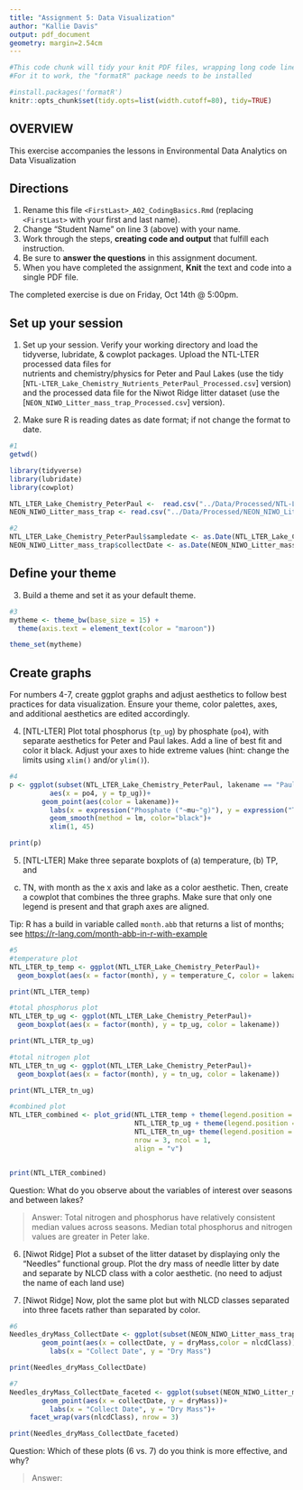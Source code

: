 ```yaml
---
title: "Assignment 5: Data Visualization"
author: "Kallie Davis"
output: pdf_document
geometry: margin=2.54cm
---
```


```r
#This code chunk will tidy your knit PDF files, wrapping long code lines
#For it to work, the "formatR" package needs to be installed

#install.packages('formatR')
knitr::opts_chunk$set(tidy.opts=list(width.cutoff=80), tidy=TRUE)
```

## OVERVIEW

This exercise accompanies the lessons in Environmental Data Analytics on Data Visualization 

## Directions
1. Rename this file `<FirstLast>_A02_CodingBasics.Rmd` (replacing `<FirstLast>` with your first and last name).
2. Change "Student Name" on line 3 (above) with your name.
3. Work through the steps, **creating code and output** that fulfill each instruction.
4. Be sure to **answer the questions** in this assignment document.
5. When you have completed the assignment, **Knit** the text and code into a single PDF file.

The completed exercise is due on Friday, Oct 14th @ 5:00pm.



## Set up your session 
1. Set up your session. Verify your working directory and load the tidyverse, 
lubridate, & cowplot packages. Upload the NTL-LTER processed data files for  
nutrients and chemistry/physics for Peter and Paul Lakes (use the tidy 
[`NTL-LTER_Lake_Chemistry_Nutrients_PeterPaul_Processed.csv`] version) and 
the processed data file for the Niwot Ridge litter dataset (use the
[`NEON_NIWO_Litter_mass_trap_Processed.csv`] version). 

2. Make sure R is reading dates as date format; if not change the format to date.

```r
#1 
getwd()

library(tidyverse)
library(lubridate)
library(cowplot)

NTL_LTER_Lake_Chemistry_PeterPaul <-  read.csv("../Data/Processed/NTL-LTER_Lake_Chemistry_Nutrients_PeterPaul_Processed.csv", stringsAsFactors = TRUE)
NEON_NIWO_Litter_mass_trap <- read.csv("../Data/Processed/NEON_NIWO_Litter_mass_trap_Processed.csv", stringsAsFactors = TRUE)

#2 
NTL_LTER_Lake_Chemistry_PeterPaul$sampledate <- as.Date(NTL_LTER_Lake_Chemistry_PeterPaul$sampledate, format = "%Y-%m-%d") 
NEON_NIWO_Litter_mass_trap$collectDate <- as.Date(NEON_NIWO_Litter_mass_trap$collectDate, format = "%Y-%m-%d")
```
## Define your theme
3. Build a theme and set it as your default theme.

```r
#3
mytheme <- theme_bw(base_size = 15) +
  theme(axis.text = element_text(color = "maroon"))

theme_set(mytheme)
```

## Create graphs
For numbers 4-7, create ggplot graphs and adjust aesthetics to follow best 
practices for data visualization. Ensure your theme, color palettes, axes, 
and additional aesthetics are edited accordingly.

4. [NTL-LTER] Plot total phosphorus (`tp_ug`) by phosphate (`po4`), with 
separate aesthetics for Peter and Paul lakes. Add a line of best fit and 
color it black. Adjust your axes to hide extreme values (hint: change the 
limits using `xlim()` and/or `ylim()`).

```r
#4
p <- ggplot(subset(NTL_LTER_Lake_Chemistry_PeterPaul, lakename == "Paul Lake" | lakename == "Peter Lake"),
          aes(x = po4, y = tp_ug))+
        geom_point(aes(color = lakename))+
          labs(x = expression("Phosphate ("~mu~"g)"), y = expression("Total Phosphate ("~mu~"g)"))+
          geom_smooth(method = lm, color="black")+
          xlim(1, 45)

print(p)

```


5. [NTL-LTER] Make three separate boxplots of (a) temperature, (b) TP, and 
(c) TN, with month as the x axis and lake as a color aesthetic. Then, create 
a cowplot that combines the three graphs. Make sure that only one legend is 
present and that graph axes are aligned. 

Tip: R has a build in variable called `month.abb` that returns a list of months;
see <https://r-lang.com/month-abb-in-r-with-example>

```r
#5
#temperature plot
NTL_LTER_tp_temp <- ggplot(NTL_LTER_Lake_Chemistry_PeterPaul)+
  geom_boxplot(aes(x = factor(month), y = temperature_C, color = lakename))

print(NTL_LTER_temp)

#total phosphorus plot
NTL_LTER_tp_ug <- ggplot(NTL_LTER_Lake_Chemistry_PeterPaul)+
  geom_boxplot(aes(x = factor(month), y = tp_ug, color = lakename))

print(NTL_LTER_tp_ug)

#total nitrogen plot
NTL_LTER_tn_ug <- ggplot(NTL_LTER_Lake_Chemistry_PeterPaul)+
  geom_boxplot(aes(x = factor(month), y = tn_ug, color = lakename))

print(NTL_LTER_tn_ug)

```

```r

#combined plot
NTL_LTER_combined <- plot_grid(NTL_LTER_temp + theme(legend.position = "none"),
                               NTL_LTER_tp_ug + theme(legend.position = "none"),
                               NTL_LTER_tn_ug+ theme(legend.position = "none"), 
                               nrow = 3, ncol = 1, 
                               align = "v")


print(NTL_LTER_combined)
```

Question: What do you observe about the variables of interest over seasons 
and between lakes? 

> Answer: Total nitrogen and phosphorus have relatively consistent median values across seasons. Median total phosphorus and nitrogen values are greater in Peter lake.  

6. [Niwot Ridge] Plot a subset of the litter dataset by displaying only the 
"Needles" functional group. Plot the dry mass of needle litter by date and 
separate by NLCD class with a color aesthetic. (no need to adjust the name 
of each land use)

7. [Niwot Ridge] Now, plot the same plot but with NLCD classes separated into 
three facets rather than separated by color. 

```r
#6
Needles_dryMass_CollectDate <- ggplot(subset(NEON_NIWO_Litter_mass_trap, functionalGroup == "Needles"))+
        geom_point(aes(x = collectDate, y = dryMass,color = nlcdClass))+
          labs(x = "Collect Date", y = "Dry Mass")

print(Needles_dryMass_CollectDate)

#7
Needles_dryMass_CollectDate_faceted <- ggplot(subset(NEON_NIWO_Litter_mass_trap, functionalGroup == "Needles"))+
        geom_point(aes(x = collectDate, y = dryMass))+
          labs(x = "Collect Date", y = "Dry Mass")+
     facet_wrap(vars(nlcdClass), nrow = 3)

print(Needles_dryMass_CollectDate_faceted)

```
Question: Which of these plots (6 vs. 7) do you think is more effective, and why? 

> Answer: